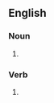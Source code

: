 ==English==

===Noun===
{{head|en|noun form}}

# {{plural of|en|scarf}}

===Verb===
{{head|en|verb form}}

# {{en-third-person singular of|scarf}}